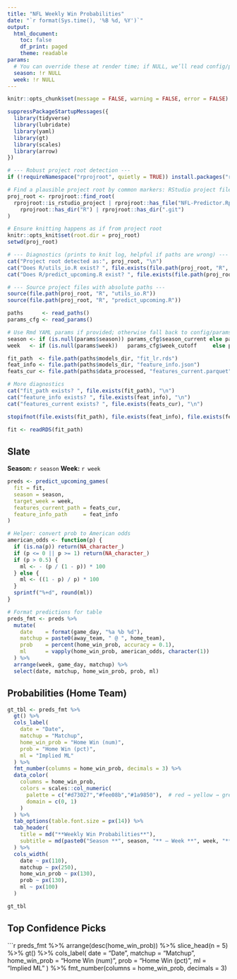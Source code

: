 ```yaml
---
title: "NFL Weekly Win Probabilities"
date: "`r format(Sys.time(), '%B %d, %Y')`"
output:
  html_document:
    toc: false
    df_print: paged
    theme: readable
params:
  # You can override these at render time; if NULL, we’ll read config/params.yml
  season: !r NULL
  week: !r NULL
---
```


```r
knitr::opts_chunk$set(message = FALSE, warning = FALSE, error = FALSE)

suppressPackageStartupMessages({
  library(tidyverse)
  library(lubridate)
  library(yaml)
  library(gt)
  library(scales)
  library(arrow)
})

# --- Robust project root detection ---
if (!requireNamespace("rprojroot", quietly = TRUE)) install.packages("rprojroot")

# Find a plausible project root by common markers: RStudio project file OR "R" dir OR .git
proj_root <- rprojroot::find_root(
  rprojroot::is_rstudio_project | rprojroot::has_file("NFL-Predictor.Rproj") |
    rprojroot::has_dir("R") | rprojroot::has_dir(".git")
)

# Ensure knitting happens as if from project root
knitr::opts_knit$set(root.dir = proj_root)
setwd(proj_root)

# --- Diagnostics (prints to knit log, helpful if paths are wrong) ---
cat("Project root detected as:", proj_root, "\n")
cat("Does R/utils_io.R exist? ", file.exists(file.path(proj_root, "R", "utils_io.R")), "\n")
cat("Does R/predict_upcoming.R exist? ", file.exists(file.path(proj_root, "R", "predict_upcoming.R")), "\n")

# --- Source project files with absolute paths ---
source(file.path(proj_root, "R", "utils_io.R"))
source(file.path(proj_root, "R", "predict_upcoming.R"))

paths      <- read_paths()
params_cfg <- read_params()

# Use Rmd YAML params if provided; otherwise fall back to config/params.yml
season <- if (is.null(params$season)) params_cfg$season_current else params$season
week   <- if (is.null(params$week))   params_cfg$week_cutoff     else params$week

fit_path  <- file.path(paths$models_dir, "fit_lr.rds")
feat_info <- file.path(paths$models_dir, "feature_info.json")
feats_cur <- file.path(paths$data_processed, "features_current.parquet")

# More diagnostics
cat("fit_path exists? ", file.exists(fit_path), "\n")
cat("feature_info exists? ", file.exists(feat_info), "\n")
cat("features_current exists? ", file.exists(feats_cur), "\n")

stopifnot(file.exists(fit_path), file.exists(feat_info), file.exists(feats_cur))

fit <- readRDS(fit_path)

```
## Slate

**Season:** `r season`
**Week:** `r week`

```r

preds <- predict_upcoming_games(
  fit = fit,
  season = season,
  target_week = week,
  features_current_path = feats_cur,
  feature_info_path     = feat_info
)

# Helper: convert prob to American odds
american_odds <- function(p) {
  if (is.na(p)) return(NA_character_)
  if (p <= 0 || p >= 1) return(NA_character_)
  if (p > 0.5) {
    ml <- - (p / (1 - p)) * 100
  } else {
    ml <- ((1 - p) / p) * 100
  }
  sprintf("%+d", round(ml))
}

# Format predictions for table
preds_fmt <- preds %>%
  mutate(
    date    = format(game_day, "%a %b %d"),
    matchup = paste0(away_team, " @ ", home_team),
    prob    = percent(home_win_prob, accuracy = 0.1),
    ml      = vapply(home_win_prob, american_odds, character(1))
  ) %>%
  arrange(week, game_day, matchup) %>%
  select(date, matchup, home_win_prob, prob, ml)

```

## Probabilities (Home Team)

```r

gt_tbl <- preds_fmt %>%
  gt() %>%
  cols_label(
    date = "Date",
    matchup = "Matchup",
    home_win_prob = "Home Win (num)",
    prob = "Home Win (pct)",
    ml = "Implied ML"
  ) %>%
  fmt_number(columns = home_win_prob, decimals = 3) %>%
  data_color(
    columns = home_win_prob,
    colors = scales::col_numeric(
      palette = c("#d73027","#fee08b","#1a9850"),  # red → yellow → green
      domain = c(0, 1)
    )
  ) %>%
  tab_options(table.font.size = px(14)) %>%
  tab_header(
    title = md("**Weekly Win Probabilities**"),
    subtitle = md(paste0("Season **", season, "** — Week **", week, "**"))
  ) %>%
  cols_width(
    date ~ px(110),
    matchup ~ px(250),
    home_win_prob ~ px(130),
    prob ~ px(130),
    ml ~ px(100)
  )

gt_tbl

```
## Top Confidence Picks

```r

preds_fmt %>%
  arrange(desc(home_win_prob)) %>%
  slice_head(n = 5) %>%
  gt() %>%
  cols_label(
    date = "Date",
    matchup = "Matchup",
    home_win_prob = "Home Win (num)",
    prob = "Home Win (pct)",
    ml = "Implied ML"
  ) %>%
  fmt_number(columns = home_win_prob, decimals = 3)
